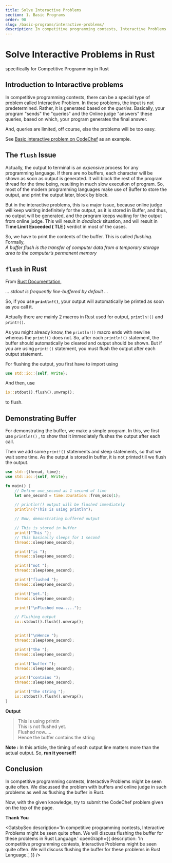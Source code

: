 ```yaml
---
title: Solve Interactive Problems
section: 1. Basic Programs
order: 90
slug: /basic-programs/interactive-problems/
description: In competitive programming contests, Interactive Problems might be seen quite often. We will discuss flushing the buffer for these problems in Rust Language.
---
```


# Solve Interactive Problems in Rust
specifically for Competitive Programming in Rust

## Introduction to Interactive problems

In competitive programming contests, there can be a special type of problem called Interactive Problem. In these problems, the input is not predetermined. Rather, it is generated based on the *queries*. Basically, your program "sends" the "queries" and the
Online judge "answers" these queries, based on which, your program generates the final answer.

And, queries are limited, off course, else the problems will be too easy.

See  [Basic interactive problem on CodeChef](https://www.codechef.com/problems/CHFIDEAL) as an example.

## The `flush` Issue

Actually, the output to terminal is an *expensive* process for any programming language. If there are no buffers, each character will be shown as soon as output is generated. It will block the rest of the program thread for the time being, resulting in much slow execution of program.
So, most of the modern programming languages make use of Buffer to store the output, and print the output later, block by block.

But in the interactive problems, this is a major issue, because online judge will keep waiting indefinitely for the output, as it is stored in Buffer, and thus, no output will be generated, and the program keeps waiting for the output from online judge.
This will result in *deadlock* situation, and will result in **Time Limit Exceeded ( TLE )** verdict in most of the cases.

So, we have to print  the contents of the buffer. This is called *flushing*. Formally, <br /> *A buffer flush is the transfer of computer data from a temporary storage area to the computer’s permanent memory*

## `flush` in Rust

From [Rust Documentation](https://doc.rust-lang.org/std/macro.print.html),

*... stdout is frequently line-buffered by default ...*

So, if you use **`println!()`**, your output will automatically be printed as soon as you call it.

Actually there are mainly 2 macros in Rust used for output, `println!()` and `print!()`.

As you might already know, the `println!()` macro ends with newline whereas the `print!()` does not. So, after each `println!()` statement, the buffer should automatically be cleared and output should be shown.
But if you are using `print!()` statement, you must flush the output after each output statement.

For flushing the output, you first have to import using
```rust
use std::io::{self, Write};
```
And then, use
```rust
io::stdout().flush().unwrap();
```

to flush.

## Demonstrating Buffer

For demonstrating the buffer, we make a simple program. In this, we first use `println!()` , to show that it immediately flushes the output after each call.

Then we add some `print!()` statements and sleep statements, so that we wait some time. As the output is stored in buffer, it is not printed till we flush the output.

```rust
use std::{thread, time};
use std::io::{self, Write};

fn main() {
    // Define one_second as 1 second of time
    let one_second = time::Duration::from_secs(1);

    // println!() output will be flushed immediately
    println!("This is using println");

    // Now, demonstrating buffered output

    // This is stored in buffer
    print!("This ");
    // This basically sleeps for 1 second
    thread::sleep(one_second);

    print!("is ");
    thread::sleep(one_second);

    print!("not ");
    thread::sleep(one_second);

    print!("flushed ");
    thread::sleep(one_second);

    print!("yet.");
    thread::sleep(one_second);

    print!("\nFlushed now.....");

    // Flushing output
    io::stdout().flush().unwrap();


    print!("\nHence ");
    thread::sleep(one_second);

    print!("the ");
    thread::sleep(one_second);

    print!("buffer ");
    thread::sleep(one_second);

    print!("contains ");
    thread::sleep(one_second);

    print!("the string ");
    io::stdout().flush().unwrap();
}
```

**Output**

> This is using println <br />
This is not flushed yet. <br />
Flushed now..... <br />
Hence the buffer contains the string

**Note :** In this article, the timing of each output line matters more than the actual output. So, **run it yourself!**

## Conclusion

In competitive programming contests, Interactive Problems might be seen quite often.  We discussed the problem with buffers and online judge in such problems as well as flushing the buffer in Rust.

Now, with the given knowledge, try to submit the CodeChef problem given on the top of the page.

**Thank You**


<GatsbySeo
    description='In competitive programming contests, Interactive Problems might be seen quite often. We will discuss flushing the buffer for these problems in Rust Language.'
    openGraph={{
        description: 'In competitive programming contests, Interactive Problems might be seen quite often. We will discuss flushing the buffer for these problems in Rust Language.',
    }}
/>
